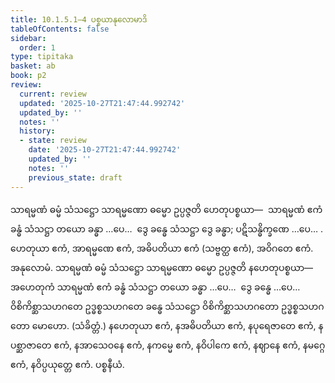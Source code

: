 ```yaml
---
title: 10.1.5.1–4 ပစ္စယာနုလောမာဒိ
tableOfContents: false
sidebar:
  order: 1
type: tipitaka
basket: ab
book: p2
review:
  current: review
  updated: '2025-10-27T21:47:44.992742'
  updated_by: ''
  notes: ''
  history:
  - state: review
    date: '2025-10-27T21:47:44.992742'
    updated_by: ''
    notes: ''
    previous_state: draft
---
```



<ReviewStatus review={frontmatter.review} showDetails={true} />

<HypothesisAnnotation frontmatter={frontmatter} />

<DynamicBreadcrumb />

<Division number="23" book="p2" e="ch" v="38" p="305">

<Paragraph number="2368" book="p2">
သာရမ္မဏံ ဓမ္မံ သံသဋ္ဌော သာရမ္မဏော ဓမ္မော ဥပ္ပဇ္ဇတိ ဟေတုပစ္စယာ—  သာရမ္မဏံ ဧကံ ခန္ဓံ သံသဋ္ဌာ တယော ခန္ဓာ …ပေ…  ဒွေ ခန္ဓေ သံသဋ္ဌာ ဒွေ ခန္ဓာ; ပဋိသန္ဓိက္ခဏေ …ပေ… .
</Paragraph>

</Division>
<Division number="24" book="p2" e="ch" v="38" p="305">

<Paragraph number="2369" book="p2">
ဟေတုယာ ဧကံ, အာရမ္မဏေ ဧကံ, အဓိပတိယာ ဧကံ (သဗ္ဗတ္ထ ဧကံ), အဝိဂတေ ဧကံ.

</Paragraph>
</Division>

<Paragraph number="2370" type="center" book="p2">
အနုလောမံ.


</Paragraph>

<Division number="25" book="p2" e="ch" v="38" p="305">

<Paragraph number="2371" book="p2">
သာရမ္မဏံ ဓမ္မံ သံသဋ္ဌော သာရမ္မဏော ဓမ္မော ဥပ္ပဇ္ဇတိ နဟေတုပစ္စယာ—  အဟေတုကံ သာရမ္မဏံ ဧကံ ခန္ဓံ သံသဋ္ဌာ တယော ခန္ဓာ …ပေ…  ဒွေ ခန္ဓေ …ပေ…  ဝိစိကိစ္ဆာသဟဂတေ ဥဒ္ဓစ္စသဟဂတေ ခန္ဓေ သံသဋ္ဌော ဝိစိကိစ္ဆာသဟဂတော ဥဒ္ဓစ္စသဟဂတော မောဟော. (သံခိတ္တံ.)
</Paragraph>

</Division>
<Division number="26" book="p2" e="ch" v="38" p="306">

<Paragraph number="2372" book="p2">
နဟေတုယာ ဧကံ, နအဓိပတိယာ ဧကံ, နပုရေဇာတေ ဧကံ, နပစ္ဆာဇာတေ ဧကံ, နအာသေဝနေ ဧကံ, နကမ္မေ ဧကံ, နဝိပါကေ ဧကံ, နဈာနေ ဧကံ, နမဂ္ဂေ ဧကံ, နဝိပ္ပယုတ္တေ ဧကံ.

</Paragraph>
</Division>

<Paragraph number="2373" type="center" book="p2">
ပစ္စနီယံ.
</Paragraph>